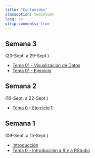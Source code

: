 ```yaml
---
title: "Contenidos"
classoption: twocolumn
lang: es
strip-comments: true
---
```


<!--
## Semana 15
(18-Dic. a 24-Dic.)

## Semana 14
(11-Dic. a 17-Dic.)

  * [Tema 13 - Otros algoritmos de Aprendizaje Supervisado](docs/Tema13.qmd)
  * [Tema 14 - Aprendizaje No Supervisado](docs/Tema14.qmd)

## Semana 13
(04-Dic. a 10-Dic.)

  * [Tema 10 - Ejercicio](docs/Tema10ej.qmd)
  * [Ejemplo de **Proyecto Final**](docs/Proyect01.qmd)

## Semana 12
(27-Nov. a 03-Dic.)

  * [Tema 11 - kNN](docs/Tema11.qmd)
  * [Tema 12 - Métodos basados en árboles](docs/Tema12.qmd)

## Semana 11
(20-Nov. a 26-Nov.)

  * [Tema 09 - Selección y Regularización](docs/Tema09.qmd)
  * [Tema 10 - Modelización con `tidymodels`](docs/Tema10.qmd)

## Semana 10
(13-Nov. a 17-Nov.)

  * [Tema 08 - Aprendizaje Estadístico](docs/Tema08.qmd)

## Semana 9
(6-Nov. a 10-Nov.)

  * [Tema 05 - Ejercicio](docs/Tema05ejWebScrap.qmd)
    - Fecha:  mie. 29-Nov. 23:59h 

  * [Tema 07 - Ejercicio](docs/Tema07ej.qmd)
    - Fecha:  mie. 29-Nov. 23:59h 

## Semana 8
(30-Oct. a 3-Nov.)

  * [Tema 07 - Fundamentos Estadísticos](docs/Tema07.qmd)

## Semana 7
(23-Oct. a 27-Oct.)

  * [Tema 06 - Introducción a Quarto](docs/Tema06.qmd)
  * [Tema 06 - Ejercicio](docs/Tema06ej.qmd)
    - Fecha:  mie. 8-Nov. 23:59h 

## Semana 6
(16-Oct. a 20-Oct.)

  * [Tema 04 - Visualización de Datos](docs/Tema04.qmd)
  * [Tema 04 - Ejercicio](docs/Tema04ej.qmd)
    - Fecha límite de entrega: **lun., 30-oct., 23:59h**
  * [Tema 05 - Análisis Exploratorio de Datos](docs/Tema05.qmd)

## Semana 5
(09-Oct. a 13-Oct.)

  * [Tema 03 - Datos Ordenados](docs/Tema03.qmd)

## Semana 4
(2-Oct. a 6-Oct.)

  * [Tema 02 - Ejercicio](docs/Tema02ej.qmd)
-->

<!-- *********************************************************************  -->


## Semana 3
(23-Sept. a 29-Sept.)

  * [Tema 01 - Visualización de Datos](docs/Tema01.qmd)
  * [Tema 01 - Ejercicio](docs/Tema01ej.qmd)
<!--    - Fecha límite de entrega: **lun., 30-oct., 23:59h**
-->

## Semana 2
(16-Sept. a 22-Sept.)

  * [Tema 0 - Ejercicio 1](docs/Tema00ej1.qmd)

<!--
  * [Tema 0 - Ejercicio 2](docs/Tema00ej2.qmd)

  * Fecha límite de entrega de los ejercicios del Tema 0: **vie., 22-sept., 23:59h**

  * [Tema 01 - Transformación de datos](docs/Tema01.qmd)
  * [Tema 01 - Ejercicio 1](docs/Tema01ej1.qmd)

-->

## Semana 1
(09-Sept. a 15-Sept.)

  * [Introducción](docs/0Intro.qmd)
  * [Tema 0 - Introducción a R y a RStudio](docs/Tema00.qmd)
<!--

-->
